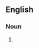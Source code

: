 {{also|congrégations}}

==English==

===Noun===
{{head|en|noun form}}

# {{plural of|congregation|lang=en}}